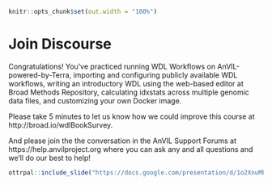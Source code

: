 ```r
knitr::opts_chunk$set(out.width = "100%")
```

# Join Discourse

Congratulations!  You've practiced running WDL Workflows on AnVIL-powered-by-Terra, importing and configuring publicly available WDL workflows, writing an introductory WDL using the web-based editor at Broad Methods Repository, calculating idxstats across multiple genomic data files, and customizing your own Docker image.

Please take 5 minutes to let us know how we could improve this course at http://broad.io/wdlBookSurvey.

And please join the the conversation in the AnVIL Support Forums at https://help.anvilproject.org where you can ask any and all questions and we'll do our best to help!

```r
ottrpal::include_slide("https://docs.google.com/presentation/d/1o2XnuMbqWVLf4XrsXolIQ7ulfnMlpJlrUxN0Y8aLIVQ/edit#slide=id.g1397c25e58c_0_173")
```
